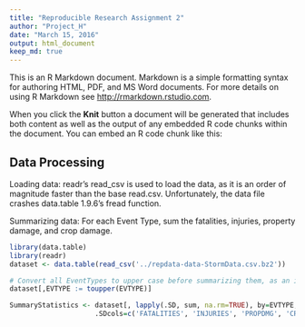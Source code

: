 ```yaml
---
title: "Reproducible Research Assignment 2"
author: "Project_H"
date: "March 15, 2016"
output: html_document
keep_md: true
---
```


This is an R Markdown document. Markdown is a simple formatting syntax for authoring HTML, PDF, and MS Word documents. For more details on using R Markdown see <http://rmarkdown.rstudio.com>.

When you click the **Knit** button a document will be generated that includes both content as well as the output of any embedded R code chunks within the document. You can embed an R code chunk like this:

## Data Processing
Loading data: readr's read_csv is used to load the data, as it is an order of magnitude faster than the base read.csv. Unfortunately, the data file crashes data.table 1.9.6's fread function.

Summarizing data: For each Event Type, sum the fatalities, injuries, property damage, and crop damage.
```r
library(data.table)
library(readr)
dataset <- data.table(read_csv('../repdata-data-StormData.csv.bz2'))

# Convert all EventTypes to upper case before summarizing them, as an initial method of reducing data variation in EventTypes.
dataset[,EVTYPE := toupper(EVTYPE)]

SummaryStatistics <- dataset[, lapply(.SD, sum, na.rm=TRUE), by=EVTYPE, 
                     .SDcols=c('FATALITIES', 'INJURIES', 'PROPDMG', 'CROPDMG')]
```

## 


